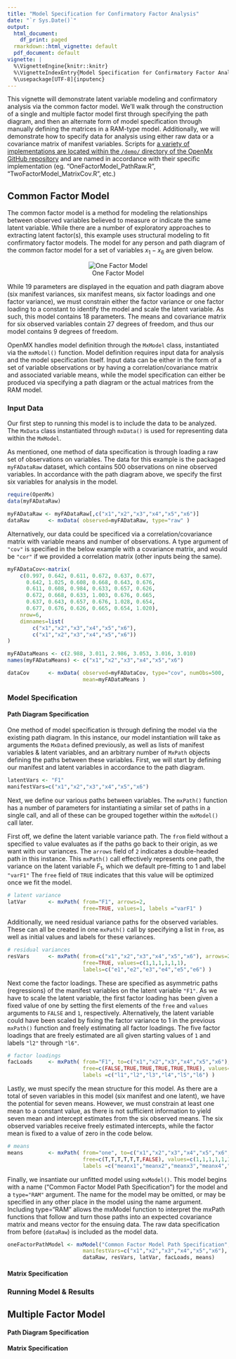 ```yaml
---
title: "Model Specification for Confirmatory Factor Analysis"
date: "`r Sys.Date()`"
output:
  html_document:
    df_print: paged
  rmarkdown::html_vignette: default
  pdf_document: default
vignette: |
  %\VignetteEngine{knitr::knitr} 
  %\VignetteIndexEntry{Model Specification for Confirmatory Factor Analysis} 
  %\usepackage[UTF-8]{inputenc}
---
```

This vignette will demonstrate latent variable modeling and confirmatory analysis via the common factor model. We’ll walk through the construction of a single and multiple factor model first through specifying the path diagram, and then an alternate form of model specification through manually defining the matrices in a RAM-type model. Additionally, we will demonstrate how to specify data for analysis using either raw data or a covariance matrix of manifest variables. Scripts for [a variety of implementations are located within the `/demo/` directory of the OpenMx GitHub repository](https://github.com/OpenMx/OpenMx/tree/master/demo) and are named in accordance with their specific implementation (eg. "OneFactorModel_PathRaw.R", "TwoFactorModel_MatrixCov.R", etc.)

## Common Factor Model
The common factor model is a method for modeling the relationships between observed variables believed to measure or indicate the same latent variable. While there are a number of exploratory approaches to extracting latent factor(s), this example uses structural modeling to fit confirmatory factor models. The model for any person and path diagram of the common factor model for a set of variables $x_{1}-x_{6}$ are given below.

\begin{eqnarray*} x_{ij} = \mu_{j} + \lambda_{j} * \eta_{i} + \epsilon_{ij} \end{eqnarray*}

<center>

![One Factor Model](img/OneFactorModel.png)

</center>

While 19 parameters are displayed in the equation and path diagram above (six manifest variances, six manifest means, six factor loadings and one factor variance), we must constrain either the factor variance or one factor loading to a constant to identify the model and scale the latent variable. As such, this model contains 18 parameters. The means and covariance matrix for six observed variables contain 27 degrees of freedom, and thus our model contains 9 degrees of freedom.

OpenMX handles model definition through the `MxModel` class, instantiated via the `mxModel()` function. Model definition requires input data for analysis and the model specification itself. Input data can be either in the form of a set of variable observations or by having a correlation/covariance matrix and associated variable means, while the model specification can either be produced via specifying a path diagram or the actual matrices from the RAM model.

### Input Data
Our first step to running this model is to include the data to be analyzed. The `MxData` class instantiated through `mxData()` is used for representing data within the `MxModel`. 

As mentioned, one method of data specification is through loading a raw set of observations on variables. The data for this example is the packaged `myFADataRaw` dataset, which contains 500 observations on nine observed variables. In accordance with the path diagram above, we specify the first six variables for analysis in the model.

```r
require(OpenMx)
data(myFADataRaw)

myFADataRaw <- myFADataRaw[,c("x1","x2","x3","x4","x5","x6")]
dataRaw      <- mxData( observed=myFADataRaw, type="raw" )
```
Alternatively, our data could be specificed via a correlation/covariance matrix with variable means and number of observations. A type argument of `"cov"` is specified in the below example with a covariance matrix, and would be `"cor"` if we provided a correlation matrix (other inputs being the same).

```r
myFADataCov<-matrix(
	c(0.997, 0.642, 0.611, 0.672, 0.637, 0.677,
	  0.642, 1.025, 0.608, 0.668, 0.643, 0.676,
	  0.611, 0.608, 0.984, 0.633, 0.657, 0.626,
	  0.672, 0.668, 0.633, 1.003, 0.676, 0.665,
	  0.637, 0.643, 0.657, 0.676, 1.028, 0.654,
	  0.677, 0.676, 0.626, 0.665, 0.654, 1.020),
	nrow=6,
	dimnames=list(
		c("x1","x2","x3","x4","x5","x6"),
		c("x1","x2","x3","x4","x5","x6"))
)

myFADataMeans <- c(2.988, 3.011, 2.986, 3.053, 3.016, 3.010)
names(myFADataMeans) <- c("x1","x2","x3","x4","x5","x6")

dataCov      <- mxData( observed=myFADataCov, type="cov", numObs=500,
                        mean=myFADataMeans )
```

### Model Specification

#### Path Diagram Specification
One method of model specification is through defining the model via the existing path diagram. In this instance, our model instantiation will take as arguments the `MxData` defined previously, as well as lists of manifest variables & latent variables, and an arbitrary number of `MxPath` objects defining the paths between these variables. First, we will start by defining our manifest and latent variables in accordance to the path diagram.

```r
latentVars <- "F1"
manifestVars=c("x1","x2","x3","x4","x5","x6")
```

Next, we define our various paths between variables. The `mxPath()` function has a number of parameters for instantiating a similar set of paths in a single call, and all of these can be grouped together within the `mxModel()` call later.

First off, we define the latent variable variance path. The `from` field without a specified `to` value evaluates as if the paths go back to their origin, as we want with our variances. The `arrows` field of `2` indicates a double-headed path in this instance. This `mxPath()` call effectively represents one path, the variance on the latent variable $F_1$, which we default pre-fitting to 1 and label `"varF1"` The `free` field of `TRUE` indicates that this value will be optimized once we fit the model.
```r
# latent variance
latVar       <- mxPath( from="F1", arrows=2,
                        free=TRUE, values=1, labels ="varF1" )
```

Additionally, we need residual variance paths for the observed variables. These can all be created in one `mxPath()` call by specifying a list in `from`, as well as initial values and labels for these variances.

```r
# residual variances
resVars      <- mxPath( from=c("x1","x2","x3","x4","x5","x6"), arrows=2,
                        free=TRUE, values=c(1,1,1,1,1,1),
                        labels=c("e1","e2","e3","e4","e5","e6") )
```

Next come the factor loadings. These are specified as asymmetric paths (regressions) of the manifest variables on the latent variable `"F1"`. As we have to scale the latent variable, the first factor loading has been given a fixed value of one by setting the first elements of the `free` and `values` arguments to `FALSE` and `1`, respectively. Alternatively, the latent variable could have been scaled by fixing the factor variance to 1 in the previous `mxPath()` function and freely estimating all factor loadings. The five factor loadings that are freely estimated are all given starting values of `1` and labels `"l2"` through `"l6"`.

```r
# factor loadings
facLoads     <- mxPath( from="F1", to=c("x1","x2","x3","x4","x5","x6"), arrows=1,
                        free=c(FALSE,TRUE,TRUE,TRUE,TRUE,TRUE), values=c(1,1,1,1,1,1),
                        labels =c("l1","l2","l3","l4","l5","l6") )
```

Lastly, we must specify the mean structure for this model. As there are a total of seven variables in this model (six manifest and one latent), we have the potential for seven means. However, we must constrain at least one mean to a constant value, as there is not sufficient information to yield seven mean and intercept estimates from the six observed means. The six observed variables receive freely estimated intercepts, while the factor mean is fixed to a value of zero in the code below.

```r
# means
means        <- mxPath( from="one", to=c("x1","x2","x3","x4","x5","x6","F1"), arrows=1,
                        free=c(T,T,T,T,T,T,FALSE), values=c(1,1,1,1,1,1,0),
                        labels =c("meanx1","meanx2","meanx3","meanx4","meanx5","meanx6",NA) )
```

Finally, we insantiate our unfitted model using `mxModel()`. This model begins with a name (“Common Factor Model Path Specification”) for the model and a `type="RAM"` argument. The name for the model may be omitted, or may be specified in any other place in the model using the name argument. Including type="RAM" allows the mxModel function to interpret the mxPath functions that follow and turn those paths into an expected covariance matrix and means vector for the ensuing data. The raw data specification from before (`dataRaw`) is included as the model data.

```r
oneFactorPathModel <- mxModel("Common Factor Model Path Specification", type="RAM",
                        manifestVars=c("x1","x2","x3","x4","x5","x6"), latentVars="F1",
                        dataRaw, resVars, latVar, facLoads, means)
```
#### Matrix Specification

### Running Model & Results

## Multiple Factor Model

#### Path Diagram Specification

#### Matrix Specification